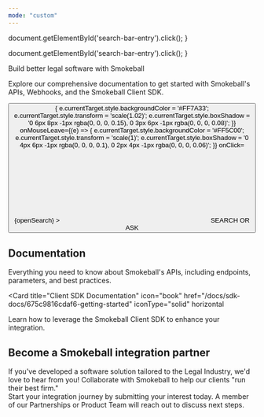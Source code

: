 ```yaml
---
mode: "custom"
---
```


  document.getElementById('search-bar-entry').click();
}

  document.getElementById('search-bar-entry').click();
}

<div className="relative w-full flex items-center justify-center" style={{ height: '24rem', overflow: 'hidden'}}>
  <div className="absolute inset-0 bg-primary dark:bg-primary-light" style={{opacity: 0.05 }}></div>
  <div style={{ position: 'absolute', textAlign: 'center', padding: '0 1rem' }}>
    <div
      className="text-gray-900 dark:text-gray-200"
      style={{
       fontWeight: '800',
       fontSize: '36px',
       margin: '0',
       fontFamily: 'Poppins'
      }}
    >
      Build better legal software with Smokeball
    </div>
    <p
      className="prose prose-gray dark:prose-invert text-center justify-center"
      style={{
        marginTop: '1rem',
        fontWeight: '400',
        fontSize: '16px',
        maxWidth: '42rem',
        textAlign: 'center',
        margin: '1rem auto',
        fontFamily: 'Poppins'
      }}
    >
    Explore our comprehensive documentation to get started with Smokeball's APIs, Webhooks, and the Smokeball Client SDK.
    </p>
    <div className="flex items-center justify-center">
    <button
      type="button"
      className="hidden w-full lg:flex items-center justify-center text-sm leading-6 rounded-full py-3 px-8 text-white bg-primary relative"
      id="home-search-entry" 
      style={{
        marginTop: '2rem',
        maxWidth: '24rem',
        fontFamily: 'Poppins',
        fontWeight: '700',
        fontSize: '1.1rem',
        letterSpacing: '0.02em',
        border: '2px solid transparent',
        cursor: 'pointer',
        transition: 'all 0.2s ease-in-out',
        outline: 'none',
        backgroundColor: '#FF5C00',
        boxShadow: '0 4px 6px -1px rgba(0, 0, 0, 0.1), 0 2px 4px -1px rgba(0, 0, 0, 0.06)'
      }}
      onMouseEnter={(e) => {
        e.currentTarget.style.backgroundColor = '#FF7A33';
        e.currentTarget.style.transform = 'scale(1.02)';
        e.currentTarget.style.boxShadow = '0 6px 8px -1px rgba(0, 0, 0, 0.15), 0 3px 6px -1px rgba(0, 0, 0, 0.08)';
      }}
      onMouseLeave={(e) => {
        e.currentTarget.style.backgroundColor = '#FF5C00';
        e.currentTarget.style.transform = 'scale(1)';
        e.currentTarget.style.boxShadow = '0 4px 6px -1px rgba(0, 0, 0, 0.1), 0 2px 4px -1px rgba(0, 0, 0, 0.06)';
      }}
      onClick={openSearch}
    >
      <svg
        className="h-6 w-6 flex-none text-white"
        style={{
          marginRight: '0.75rem',
          maskImage:
            'url("https://mintlify.b-cdn.net/v6.5.1/solid/magnifying-glass.svg")',
          maskRepeat: 'no-repeat',
          maskPosition: 'center center',
          backgroundColor: 'currentColor'
        }}    
      />
      SEARCH OR ASK
    </button>
    </div>
  </div>
</div>
<div
  style={{marginTop: '2rem', marginBottom: '8rem', maxWidth: '70rem', marginLeft: 'auto',
  marginRight: 'auto', paddingLeft: '1.25rem',
  paddingRight: '1.25rem' }}
>


<div className="flex flex-col w-full " style={{ marginTop: '2rem', marginBottom: '2rem' }}>
  <h2
    className="text-gray-900 dark:text-gray-200"
    style={{
      fontSize: '2rem',
      fontWeight: '800',
      fontFamily: 'Poppins'
    }}
  >
  Documentation
  </h2>

</div>


<CardGroup cols={2}>
  <Card
  title="API Documentation"
  icon="code"
  href="/docs/api-docs/1e13a13124aee-introduction"
  iconType="solid"
  horizontal
>
  Everything you need to know about Smokeball's APIs, including endpoints, parameters, and best practices.
</Card>

<Card
  title="Client SDK Documentation"
  icon="book"
  href="/docs/sdk-docs/675c9816cdaf6-getting-started"
  iconType="solid"
  horizontal
>
  Learn how to leverage the Smokeball Client SDK to enhance your integration.
</Card>
</CardGroup>
<div className="flex flex-col w-full " style={{ marginTop: '2rem', marginBottom: '2rem' }}>
  <h2
    className="text-gray-900 dark:text-gray-200"
    style={{
      fontSize: '2rem',
      fontWeight: '800',
      fontFamily: 'Poppins'
    }}
  >
  Become a Smokeball integration partner
  </h2>

</div>

<p
    className="text-gray-700 dark:text-gray-300"
    style={{
      fontSize: '1.05rem',
      marginBottom: '1rem'
    }}
  >
  If you've developed a software solution tailored to the Legal Industry, we'd love to hear from you! Collaborate with Smokeball to help our clients "run their best firm."
  <br/>
Start your integration journey by submitting your interest today. A member of our Partnerships or Product Team will reach out to discuss next steps.
</p>

<CardGroup cols={1}>
  <Card
  title="Join the Smokeball Partner Program"
  icon="handshake"
  href="https://marketplace.smokeball.com/application_forms/join-the-smokeball-partner-program/partner_applications/new"
  iconType="solid"
  horizontal
/>
</CardGroup>

</div>
